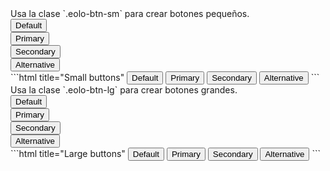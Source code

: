 
<DemoCard title="Tamaños">

<DemoCardDescription>
Usa la clase `.eolo-btn-sm` para crear botones pequeños.
</DemoCardDescription>

<div className="grid gap-4 xl:flex">
  <div>
    <button className="eolo-btn eolo-btn-sm">Default</button>
  </div>
  <div>
    <button className="eolo-btn eolo-btn-sm bg-primary border-primary text-white dark:bg-primary dark:border-primary dark:text-white">
      Primary
    </button>
  </div>
  <div>
    <button className="eolo-btn eolo-btn-sm bg-secondary border-secondary text-white dark:bg-secondary dark:border-secondary dark:text-white">
      Secondary
    </button>
  </div>
  <div>
    <button className="eolo-btn eolo-btn-sm bg-alt border-alt text-white dark:bg-alt dark:border-alt dark:text-white">
      Alternative
    </button>
  </div>
</div>


<DemoCardCode>
```html title="Small buttons"
<button class="eolo-btn eolo-btn-sm">Default</button>

<button class="eolo-btn eolo-btn-sm bg-primary border-primary text-white dark:bg-primary dark:border-primary dark:text-white">
  Primary
</button>

<button class="eolo-btn eolo-btn-sm bg-secondary border-secondary text-white dark:bg-secondary dark:border-secondary dark:text-white">
  Secondary
</button>

<button class="eolo-btn eolo-btn-sm bg-alt border-alt text-white dark:bg-alt dark:border-alt dark:text-white">
  Alternative
</button>
```
</DemoCardCode>

<DemoCardDescription>
Usa la clase `.eolo-btn-lg` para crear botones grandes.
</DemoCardDescription>

<div className="grid gap-4 xl:flex">
  <div>
    <button className="eolo-btn eolo-btn-lg">Default</button>
  </div>
  <div>
    <button className="eolo-btn eolo-btn-lg bg-primary border-primary text-white dark:bg-primary dark:border-primary dark:text-white">
      Primary
    </button>
  </div>
  <div>
    <button className="eolo-btn eolo-btn-lg bg-secondary border-secondary text-white dark:bg-secondary dark:border-secondary dark:text-white">
      Secondary
    </button>
  </div>
  <div>
    <button className="eolo-btn eolo-btn-lg bg-alt border-alt text-white dark:bg-alt dark:border-alt dark:text-white">
      Alternative
    </button>
  </div>
</div>


<DemoCardCode>
```html title="Large buttons"
<button class="eolo-btn eolo-btn-lg">Default</button>

<button class="eolo-btn eolo-btn-lg bg-primary border-primary text-white dark:bg-primary dark:border-primary dark:text-white">
  Primary
</button>

<button class="eolo-btn eolo-btn-lg bg-secondary border-secondary text-white dark:bg-secondary dark:border-secondary dark:text-white">
  Secondary
</button>

<button class="eolo-btn eolo-btn-lg bg-alt border-alt text-white dark:bg-alt dark:border-alt dark:text-white">
  Alternative
</button>
```
</DemoCardCode>
</DemoCard>